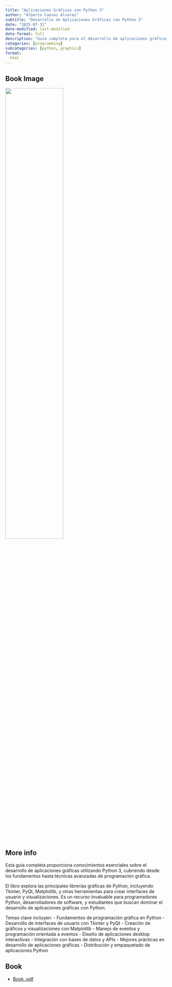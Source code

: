 ```yaml
---
title: "Aplicaciones Gráficas con Python 3"
author: "Alberto Cuevas Alvarez"
subtitle: "Desarrollo de Aplicaciones Gráficas con Python 3"
date: "2025-07-31"
date-modified: last-modified
date-format: full
description: "Guía completa para el desarrollo de aplicaciones gráficas usando Python 3"
categories: [programming]
subcategories: [python, graphics]
format:
  html
---
```


## Book Image

![](/books/AplicacionesgraficasPython3.png){width="60%"}

## More info

Esta guía completa proporciona conocimientos esenciales sobre el desarrollo de aplicaciones gráficas utilizando Python 3, cubriendo desde los fundamentos hasta técnicas avanzadas de programación gráfica.

El libro explora las principales librerías gráficas de Python, incluyendo Tkinter, PyQt, Matplotlib, y otras herramientas para crear interfaces de usuario y visualizaciones. Es un recurso invaluable para programadores Python, desarrolladores de software, y estudiantes que buscan dominar el desarrollo de aplicaciones gráficas con Python.

Temas clave incluyen:
- Fundamentos de programación gráfica en Python
- Desarrollo de interfaces de usuario con Tkinter y PyQt
- Creación de gráficos y visualizaciones con Matplotlib
- Manejo de eventos y programación orientada a eventos
- Diseño de aplicaciones desktop interactivas
- Integración con bases de datos y APIs
- Mejores prácticas en desarrollo de aplicaciones gráficas
- Distribución y empaquetado de aplicaciones Python

## Book

- [Book .pdf](/books/AplicacionesgraficasPython3.pdf){width="60%"}

